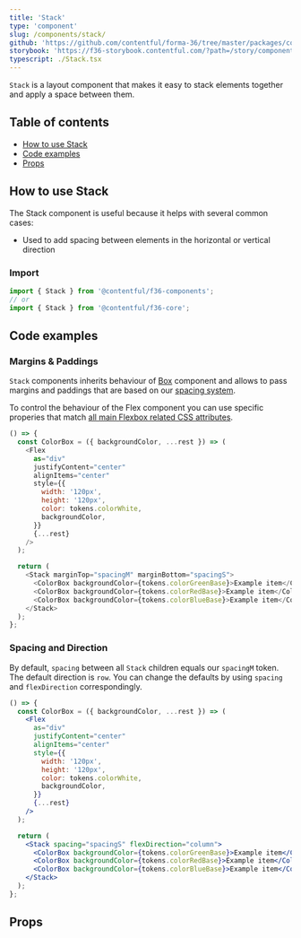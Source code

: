 ```yaml
---
title: 'Stack'
type: 'component'
slug: /components/stack/
github: 'https://github.com/contentful/forma-36/tree/master/packages/core/src/Stack'
storybook: 'https://f36-storybook.contentful.com/?path=/story/components-stack--default'
typescript: ./Stack.tsx
---
```


`Stack` is a layout component that makes it easy to stack elements together and apply a space between them.

## Table of contents

- [How to use Stack](#how-to-use-stack)
- [Code examples](#code-examples)
- [Props](#props)

## How to use Stack

The Stack component is useful because it helps with several common cases:

- Used to add spacing between elements in the horizontal or vertical direction

### Import

```js static=true
import { Stack } from '@contentful/f36-components';
// or
import { Stack } from '@contentful/f36-core';
```

## Code examples

### Margins & Paddings

`Stack` components inherits behaviour of [Box] component and allows to pass margins and paddings that are based on our [spacing system].

To control the behaviour of the Flex component you can use specific properies that match [all main Flexbox related CSS attributes](https://cssreference.io/flexbox/).

```js
() => {
  const ColorBox = ({ backgroundColor, ...rest }) => (
    <Flex
      as="div"
      justifyContent="center"
      alignItems="center"
      style={{
        width: '120px',
        height: '120px',
        color: tokens.colorWhite,
        backgroundColor,
      }}
      {...rest}
    />
  );

  return (
    <Stack marginTop="spacingM" marginBottom="spacingS">
      <ColorBox backgroundColor={tokens.colorGreenBase}>Example item</ColorBox>
      <ColorBox backgroundColor={tokens.colorRedBase}>Example item</ColorBox>
      <ColorBox backgroundColor={tokens.colorBlueBase}>Example item</ColorBox>
    </Stack>
  );
};
```

### Spacing and Direction

By default, `spacing` between all `Stack` children equals our `spacingM` token. The default direction is `row`.
You can change the defaults by using `spacing` and `flexDirection` correspondingly.

```jsx
() => {
  const ColorBox = ({ backgroundColor, ...rest }) => (
    <Flex
      as="div"
      justifyContent="center"
      alignItems="center"
      style={{
        width: '120px',
        height: '120px',
        color: tokens.colorWhite,
        backgroundColor,
      }}
      {...rest}
    />
  );

  return (
    <Stack spacing="spacingS" flexDirection="column">
      <ColorBox backgroundColor={tokens.colorGreenBase}>Example item</ColorBox>
      <ColorBox backgroundColor={tokens.colorRedBase}>Example item</ColorBox>
      <ColorBox backgroundColor={tokens.colorBlueBase}>Example item</ColorBox>
    </Stack>
  );
};
```

## Props


<Props of="Stack" />

[box]: ../box
[spacing system]: ../../foundation/spacing
